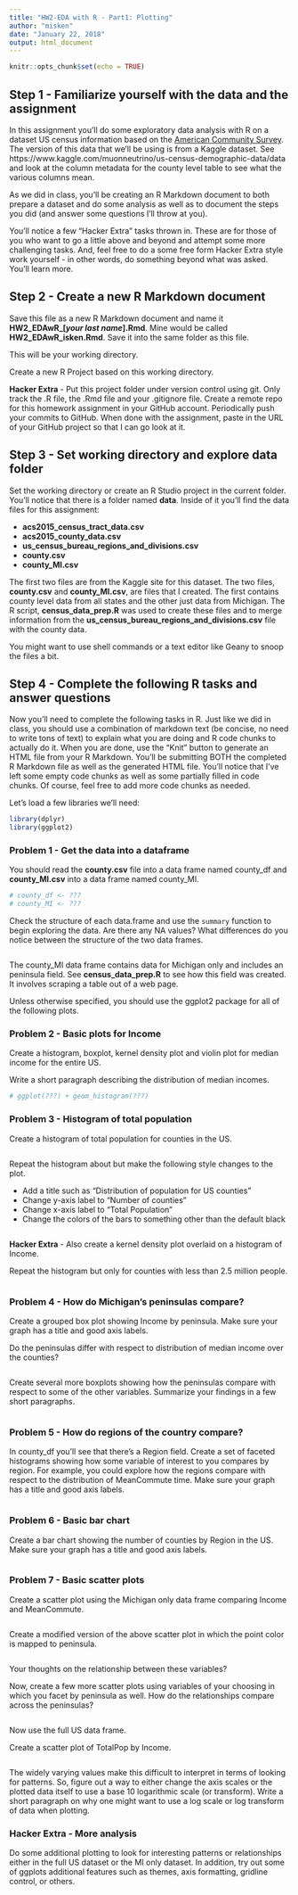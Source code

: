 ```yaml
---
title: "HW2-EDA with R - Part1: Plotting"
author: "misken"
date: "January 22, 2018"
output: html_document
---
```


```r
knitr::opts_chunk$set(echo = TRUE)
```

## Step 1 - Familiarize yourself with the data and the assignment

In this assignment you'll do some exploratory data analysis
with R on a dataset US census information based on the [American Community Survey](https://www.census.gov/programs-surveys/acs/). The version of
this data that we'll be using is from a Kaggle dataset. See
https://www.kaggle.com/muonneutrino/us-census-demographic-data/data and look
at the column metadata for the county level table to see what the various
columns mean.

As we did in class, you'll be creating an R Markdown document to
both prepare a dataset and do some analysis as well as to document the
steps you did (and answer some questions I'll throw at you).

You'll notice a few "Hacker Extra" tasks
thrown in. These are for those of you who want to go a little above and beyond
and attempt some more challenging tasks. And, feel free to do a some free form
Hacker Extra style work yourself - in other words, do something beyond what
was asked. You'll learn more.

## Step 2 - Create a new R Markdown document

Save this file as a new R Markdown document and name it **HW2_EDAwR_[_your last name_].Rmd**. Mine would
be called **HW2_EDAwR_isken.Rmd**. Save it into the same folder as this file. 

This will be your working directory. 

Create a new R Project based on this working directory.

**Hacker Extra** - Put this project folder under version control using git. Only
track the .R file, the .Rmd file and your .gitignore file. Create a remote repo
for this homework assignment in your GitHub account. Periodically push your commits
to GitHub. When done with the assignment, paste in the URL of your GitHub project
so that I can go look at it.

## Step 3 - Set working directory and explore data folder

Set the working directory or create an R Studio project in the current folder. You'll notice that there is a folder named **data**.
Inside of it you'll find the data files for this assignment:

- **acs2015_census_tract_data.csv**
- **acs2015_county_data.csv**
- **us_census_bureau_regions_and_divisions.csv**
- **county.csv**
- **county_MI.csv**

The first two files are from the Kaggle site for this dataset. The two files,
**county.csv** and **county_MI.csv**, are files that I created. The first
contains county level data from all states and the other just data from
Michigan. The R script, **census_data_prep.R** was used to create these files
and to merge information from the **us_census_bureau_regions_and_divisions.csv**
file with the county data.

You might want to use shell commands or a text editor like Geany to snoop the files a bit.


## Step 4 - Complete the following R tasks and answer questions

Now you'll need to complete the following tasks in R. Just like we did in class, you should
use a combination of markdown text (be concise, no need to write tons of text) 
to explain what you are doing and R code chunks to actually do it.
When you are done, use the "Knit" button to generate an HTML file from your R Markdown.
You'll be submitting BOTH the completed R Markdown file as well as the generated HTML file. You'll notice that I've left some empty code chunks
as well as some partially filled in code chunks. Of course, feel free to
add more code chunks as needed.

Let's load a few libraries we'll need:

```r
library(dplyr)
library(ggplot2)
```


### Problem 1 - Get the data into a dataframe

You should read the **county.csv** file into a data frame named county_df and
**county_MI.csv** into a data frame named county_MI.

```r
# county_df <- ???
# county_MI <- ???
```

Check the structure of each data.frame and use the `summary` function to begin
exploring the data. Are there any NA values? What 
differences do you notice between the structure of the two data frames.

```r

```

The county_MI data frame contains data for Michigan only and includes an
peninsula field. See **census_data_prep.R** to see how this field was
created. It involves scraping a table out of a web page.

Unless otherwise specified, you should use the ggplot2 package for all of the
following plots.

### Problem 2 - Basic plots for Income

Create a histogram, boxplot, kernel density plot and violin plot for median
income for the entire US. 

Write a short paragraph describing the distribution of median incomes.

```r
# ggplot(???) + geom_histogram(???)
```

### Problem 3 - Histogram of total population

Create a histogram of total population for counties in the US.

```r

```

Repeat the histogram about but make the following style changes to the plot.

* Add a title such as "Distribution of population for US counties"
* Change y-axis label to "Number of counties"
* Change x-axis label to "Total Population"
* Change the colors of the bars to something other than the default black

```r

```

**Hacker Extra** - Also create a kernel density plot overlaid on a histogram of
Income. 

Repeat the histogram but only for counties with less than 2.5 million people.

```r

```


### Problem 4 - How do Michigan's peninsulas compare?

Create a grouped box plot showing Income by peninsula. Make sure
your graph has a title and good axis labels.

Do the peninsulas 
differ with respect to distribution of median income over the counties?


```r

```

Create several more boxplots showing how the peninsulas compare with respect to
some of the other variables. Summarize your findings in a few short paragraphs.

```r

```

### Problem 5 - How do regions of the country compare?

In county_df you'll see that there's a Region field. Create a set of faceted 
histograms showing how some variable of interest to you compares by region. For 
example, you could explore how the regions compare with respect to the
distribution of MeanCommute time. Make sure your graph has a title and good axis
labels.

```r

```

### Problem 6 - Basic bar chart

Create a bar chart showing the number of counties by Region in the US. Make sure
your graph has a title and good axis labels.

```r

```

### Problem 7 - Basic scatter plots

Create a scatter plot using the Michigan only data frame comparing
Income and MeanCommute.

```r

```

Create a modified version of the above scatter plot in which the point color
is mapped to peninsula.

```r

```

Your thoughts on the relationship between these variables?

Now, create a few more scatter plots using variables of your choosing in which
you facet by peninsula as well. How do the relationships compare across the
peninsulas?

```r

```


Now use the full US data frame.

Create a scatter plot of TotalPop by Income.

```r

```

The widely varying values make this difficult to interpret in terms of looking
for patterns. So, figure out a way to either change the axis scales or 
the plotted data itself to use a base 10 logarithmic scale (or transform).
Write a short paragraph on why one might want to use a log scale or log
transform of data when plotting.

### Hacker Extra - More analysis

Do some additional plotting to look for interesting patterns or relationships
either in the full US dataset or the MI only dataset. In addition, try out
some of ggplots additional features such as themes, axis formatting, gridline
control, or others.